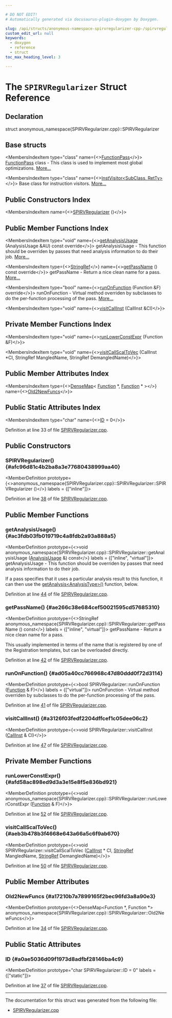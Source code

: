 ```yaml
---

# DO NOT EDIT!
# Automatically generated via docusaurus-plugin-doxygen by Doxygen.

slug: /api/structs/anonymous-namespace-spirvregularizer-cpp-/spirvregularizer
custom_edit_url: null
keywords:
  - doxygen
  - reference
  - struct
toc_max_heading_level: 3

---
```





# The `SPIRVRegularizer` Struct Reference

<DoxygenPage pluginConfig={pluginConfig}>



## Declaration

<CodeBlock>struct anonymous_namespace{SPIRVRegularizer.cpp}::SPIRVRegularizer</CodeBlock>

## Base structs

<MembersIndex>

<MembersIndexItem
  type="class"
  name={<><a href="/docs/api/classes/llvm/functionpass">FunctionPass</a></>}>
<a href="/docs/api/classes/llvm/functionpass">FunctionPass</a> class - This class is used to implement most global optimizations. <a href="/docs/api/classes/llvm/functionpass/#details">More...</a>
</MembersIndexItem>

<MembersIndexItem
  type="class"
  name={<><a href="/docs/api/classes/llvm/instvisitor">InstVisitor&lt;SubClass, RetTy&gt;</a></>}>
Base class for instruction visitors. <a href="/docs/api/classes/llvm/instvisitor/#details">More...</a>
</MembersIndexItem>

</MembersIndex>

## Public Constructors Index

<MembersIndex>

<MembersIndexItem
  name={<><a href="#afc96d81c4b2ba8a3e77680438999aa40">SPIRVRegularizer</a> ()</>}>
</MembersIndexItem>

</MembersIndex>

## Public Member Functions Index

<MembersIndex>

<MembersIndexItem
  type="void"
  name={<><a href="#ac3fdb03fb019719c4a8fdb2a93a888a5">getAnalysisUsage</a> (AnalysisUsage &amp;AU) const override</>}>
getAnalysisUsage - This function should be overriden by passes that need analysis information to do their job. <a href="#ac3fdb03fb019719c4a8fdb2a93a888a5">More...</a>
</MembersIndexItem>

<MembersIndexItem
  type={<><a href="/docs/api/classes/llvm/stringref">StringRef</a></>}
  name={<><a href="#ae266c38e684cef50021595cd57685310">getPassName</a> () const override</>}>
getPassName - Return a nice clean name for a pass. <a href="#ae266c38e684cef50021595cd57685310">More...</a>
</MembersIndexItem>

<MembersIndexItem
  type="bool"
  name={<><a href="#ad05a40cc766968c47d80ddd0f72d3114">runOnFunction</a> (Function &amp;F) override</>}>
runOnFunction - Virtual method overriden by subclasses to do the per-function processing of the pass. <a href="#ad05a40cc766968c47d80ddd0f72d3114">More...</a>
</MembersIndexItem>

<MembersIndexItem
  type="void"
  name={<><a href="#a3126f03fedf2204dffcef1c05dee06c2">visitCallInst</a> (CallInst &amp;CI)</>}>
</MembersIndexItem>

</MembersIndex>

## Private Member Functions Index

<MembersIndex>

<MembersIndexItem
  type="void"
  name={<><a href="#afd58ac898ed9d3a3e15e8f5e836bd921">runLowerConstExpr</a> (Function &amp;F)</>}>
</MembersIndexItem>

<MembersIndexItem
  type="void"
  name={<><a href="#aeb3b478b3f4668e643a66a5c6f9ab670">visitCallScalToVec</a> (CallInst &#42;CI, StringRef MangledName, StringRef DemangledName)</>}>
</MembersIndexItem>

</MembersIndex>

## Public Member Attributes Index

<MembersIndex>

<MembersIndexItem
  type={<><a href="/docs/api/classes/llvm/densemap">DenseMap</a>&lt; <a href="/docs/api/classes/llvm/function">Function</a> &#42;, <a href="/docs/api/classes/llvm/function">Function</a> &#42; &gt;</>}
  name={<><a href="#a17210b7a7899165f2bec96fd3a8a90e3">Old2NewFuncs</a></>}>
</MembersIndexItem>

</MembersIndex>

## Public Static Attributes Index

<MembersIndex>

<MembersIndexItem
  type="char"
  name={<><a href="#a0ae5036d09f1973d8adfbf28146ba4c9">ID</a> = 0</>}>
</MembersIndexItem>

</MembersIndex>


Definition at line 33 of file <a href="/docs/api/files/lib/lib/target/lib/target/spirv/spirvregularizer-cpp">SPIRVRegularizer.cpp</a>.

<SectionDefinition>

## Public Constructors

### SPIRVRegularizer() {#afc96d81c4b2ba8a3e77680438999aa40}

<MemberDefinition
  prototype={<>anonymous&#95;namespace&#123;SPIRVRegularizer.cpp&#125;::SPIRVRegularizer::SPIRVRegularizer ()</>}
  labels = {["inline"]}>

Definition at line <a href="/docs/api/files/lib/lib/target/lib/target/spirv/spirvregularizer-cpp/#l00038">38</a> of file <a href="/docs/api/files/lib/lib/target/lib/target/spirv/spirvregularizer-cpp">SPIRVRegularizer.cpp</a>.
</MemberDefinition>

</SectionDefinition>

<SectionDefinition>

## Public Member Functions

### getAnalysisUsage() {#ac3fdb03fb019719c4a8fdb2a93a888a5}

<MemberDefinition
  prototype={<>void anonymous&#95;namespace&#123;SPIRVRegularizer.cpp&#125;::SPIRVRegularizer::getAnalysisUsage (<a href="/docs/api/classes/llvm/analysisusage">AnalysisUsage</a> &amp;) const</>}
  labels = {["inline", "virtual"]}>
getAnalysisUsage - This function should be overriden by passes that need analysis information to do their job.

If a pass specifies that it uses a particular analysis result to this function, it can then use the <a href="/docs/api/classes/llvm/pass/#a4863e5e463fb79955269fbf7fbf52b80">getAnalysis&lt;AnalysisType&gt;()</a> function, below.

Definition at line <a href="/docs/api/files/lib/lib/target/lib/target/spirv/spirvregularizer-cpp/#l00044">44</a> of file <a href="/docs/api/files/lib/lib/target/lib/target/spirv/spirvregularizer-cpp">SPIRVRegularizer.cpp</a>.
</MemberDefinition>

### getPassName() {#ae266c38e684cef50021595cd57685310}

<MemberDefinition
  prototype={<>StringRef anonymous&#95;namespace&#123;SPIRVRegularizer.cpp&#125;::SPIRVRegularizer::getPassName () const</>}
  labels = {["inline", "virtual"]}>
getPassName - Return a nice clean name for a pass.

This usually implemented in terms of the name that is registered by one of the Registration templates, but can be overloaded directly.

Definition at line <a href="/docs/api/files/lib/lib/target/lib/target/spirv/spirvregularizer-cpp/#l00042">42</a> of file <a href="/docs/api/files/lib/lib/target/lib/target/spirv/spirvregularizer-cpp">SPIRVRegularizer.cpp</a>.
</MemberDefinition>

### runOnFunction() {#ad05a40cc766968c47d80ddd0f72d3114}

<MemberDefinition
  prototype={<>bool SPIRVRegularizer::runOnFunction (<a href="/docs/api/classes/llvm/function">Function</a> &amp; F)</>}
  labels = {["virtual"]}>
runOnFunction - Virtual method overriden by subclasses to do the per-function processing of the pass.

Definition at line <a href="/docs/api/files/lib/lib/target/lib/target/spirv/spirvregularizer-cpp/#l00041">41</a> of file <a href="/docs/api/files/lib/lib/target/lib/target/spirv/spirvregularizer-cpp">SPIRVRegularizer.cpp</a>.
</MemberDefinition>

### visitCallInst() {#a3126f03fedf2204dffcef1c05dee06c2}

<MemberDefinition
  prototype={<>void SPIRVRegularizer::visitCallInst (<a href="/docs/api/classes/llvm/callinst">CallInst</a> &amp; CI)</>}>

Definition at line <a href="/docs/api/files/lib/lib/target/lib/target/spirv/spirvregularizer-cpp/#l00047">47</a> of file <a href="/docs/api/files/lib/lib/target/lib/target/spirv/spirvregularizer-cpp">SPIRVRegularizer.cpp</a>.
</MemberDefinition>

</SectionDefinition>

<SectionDefinition>

## Private Member Functions

### runLowerConstExpr() {#afd58ac898ed9d3a3e15e8f5e836bd921}

<MemberDefinition
  prototype={<>void anonymous&#95;namespace&#123;SPIRVRegularizer.cpp&#125;::SPIRVRegularizer::runLowerConstExpr (<a href="/docs/api/classes/llvm/function">Function</a> &amp; F)</>}>

Definition at line <a href="/docs/api/files/lib/lib/target/lib/target/spirv/spirvregularizer-cpp/#l00052">52</a> of file <a href="/docs/api/files/lib/lib/target/lib/target/spirv/spirvregularizer-cpp">SPIRVRegularizer.cpp</a>.
</MemberDefinition>

### visitCallScalToVec() {#aeb3b478b3f4668e643a66a5c6f9ab670}

<MemberDefinition
  prototype={<>void SPIRVRegularizer::visitCallScalToVec (<a href="/docs/api/classes/llvm/callinst">CallInst</a> &#42; CI, <a href="/docs/api/classes/llvm/stringref">StringRef</a> MangledName, <a href="/docs/api/classes/llvm/stringref">StringRef</a> DemangledName)</>}>

Definition at line <a href="/docs/api/files/lib/lib/target/lib/target/spirv/spirvregularizer-cpp/#l00050">50</a> of file <a href="/docs/api/files/lib/lib/target/lib/target/spirv/spirvregularizer-cpp">SPIRVRegularizer.cpp</a>.
</MemberDefinition>

</SectionDefinition>

<SectionDefinition>

## Public Member Attributes

### Old2NewFuncs {#a17210b7a7899165f2bec96fd3a8a90e3}

<MemberDefinition
  prototype={<>DenseMap&lt;Function &#42;, Function &#42;&gt; anonymous&#95;namespace&#123;SPIRVRegularizer.cpp&#125;::SPIRVRegularizer::Old2NewFuncs</>}>

Definition at line <a href="/docs/api/files/lib/lib/target/lib/target/spirv/spirvregularizer-cpp/#l00034">34</a> of file <a href="/docs/api/files/lib/lib/target/lib/target/spirv/spirvregularizer-cpp">SPIRVRegularizer.cpp</a>.
</MemberDefinition>

</SectionDefinition>

<SectionDefinition>

## Public Static Attributes

### ID {#a0ae5036d09f1973d8adfbf28146ba4c9}

<MemberDefinition
  prototype="char SPIRVRegularizer::ID = 0"
  labels = {["static"]}>

Definition at line <a href="/docs/api/files/lib/lib/target/lib/target/spirv/spirvregularizer-cpp/#l00037">37</a> of file <a href="/docs/api/files/lib/lib/target/lib/target/spirv/spirvregularizer-cpp">SPIRVRegularizer.cpp</a>.
</MemberDefinition>

</SectionDefinition>

<hr/>

The documentation for this struct was generated from the following file:

<ul>
<li><a href="/docs/api/files/lib/lib/target/lib/target/spirv/spirvregularizer-cpp">SPIRVRegularizer.cpp</a></li>
</ul>

</DoxygenPage>
